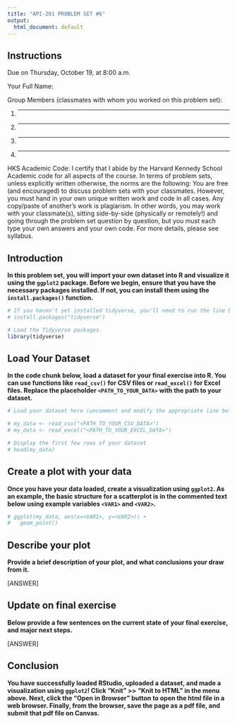```yaml
---
title: "API-201 PROBLEM SET #6"
output:
  html_document: default
---
```


## Instructions

Due on Thursday, October 19, at 8:00 a.m.

Your Full Name:

Group Members (classmates with whom you worked on this problem set):

1. _____________  
2. _____________  
3. _____________  
4. _____________  


HKS Academic Code: I certify that I abide by the Harvard Kennedy School Academic code for all aspects of the course. In terms of problem sets, unless explicitly written otherwise, the norms are the following: You are free (and encouraged) to discuss problem sets with your classmates. However, you must hand in your own unique written work and code in all cases. Any copy/paste of another’s work is plagiarism. In other words, you may work with your classmate(s), sitting side-by-side (physically or remotely!) and going through the problem set question by question, but you must each type your own answers and your own code. For more details, please see syllabus.

## Introduction

**In this problem set, you will import your own dataset into R and visualize it using the `ggplot2` package. Before we begin, ensure that you have the necessary packages installed. If not, you can install them using the `install.packages()` function.**

```r
# If you haven't yet installed tidyverse, you'll need to run the line below
# install.packages("tidyverse")

# Load the Tidyverse packages
library(tidyverse)
```

## Load Your Dataset

**In the code chunk below, load a dataset for your final exercise into R. You can use functions like `read_csv()` for CSV files or `read_excel()` for Excel files. Replace the placeholder `<PATH_TO_YOUR_DATA>` with the path to your dataset.**

```r

# Load your dataset here (uncomment and modify the appropriate line below)

# my_data <- read_csv("<PATH_TO_YOUR_CSV_DATA>")
# my_data <- read_excel("<PATH_TO_YOUR_EXCEL_DATA>")

# Display the first few rows of your dataset
# head(my_data)

```

## Create a plot with your data

**Once you have your data loaded, create a visualization using `ggplot2`. As an example, the basic structure for a scatterplot is in the commented text below using example variables `<VAR1>` and `<VAR2>`.**

```r

# ggplot(my_data, aes(x=<VAR1>, y=<VAR2>)) +
#   geom_point()
```

## Describe your plot

**Provide a brief description of your plot, and what conclusions your draw from it.**

[ANSWER]


## Update on final exercise 

**Below provide a few sentences on the current state of your final exercise, and major next steps.**

[ANSWER]

## Conclusion

**You have successfully loaded RStudio, uploaded a dataset, and made a visualization using `ggplot2`! Click "Knit" >> "Knit to HTML" in the menu above. Next, click the "Open in Browser" button to open the html file in a web browser. Finally, from the browser, save the page as a pdf file, and submit that pdf file on Canvas.**
